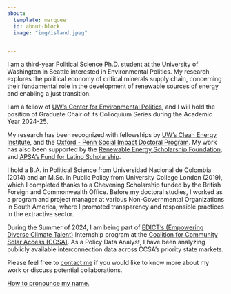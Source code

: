 ```yaml
---
about:
  template: marquee
  id: about-block
  image: "img/island.jpeg"


---
```


::: {#about-block}
:::

I am a third-year Political Science Ph.D. student at the University of Washington in Seattle interested in Environmental Politics. My research explores the political economy of critical minerals supply chain, concerning their fundamental role in the development of renewable sources of energy and enabling a just transition. 

I am a fellow of [UW's Center for Environmental Politics](https://envirpol.org/), and I will hold the position of Graduate Chair of its Colloquium Series during the Academic Year 2024-25.

My research has been recognized with fellowships by [UW's Clean Energy Institute](https://www.cei.washington.edu/), and the [Oxford - Penn Social Impact Doctoral Program](https://csis.upenn.edu/residential-program/doctoral-fellows/). My work has also been supported by the [Renewable Energy Scholarship Foundation](https://www.resf-pnw.org/), and [APSA's Fund for Latino Scholarship](https://apsanet.org/diversity/fund-for-latino-scholarship/).

I hold a B.A. in Political Science from Universidad Nacional de Colombia (2014) and an M.Sc. in Public Policy from University College London (2019), which I completed thanks to a Chevening Scholarship funded by the British Foreign and Commonwealth Office. Before my doctoral studies, I worked as a program and project manager at various Non-Governmental Organizations in South America, where I promoted transparency and responsible practices in the extractive sector.  

During the Summer of 2024, I am being part of [EDICT's (Empowering Diverse Climate Talent)](https://elementalexcelerator.com/edict-internship-program/) Internship program at the [Coalition for Community Solar Access (CCSA)](https://communitysolaraccess.org/). As a Policy Data Analyst, I have been analyzing publicly available interconnection data across CCSA's priority state markets. 

Please feel free to [contact me](mailto:eet1@uw.edu) if you would like to know more about my work or discuss potential collaborations.

[How to pronounce my name.](https://namedrop.io/elizabethechavarria)

